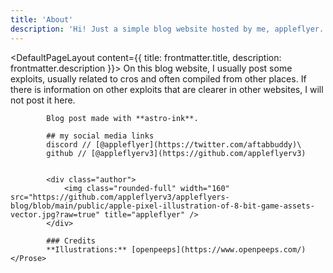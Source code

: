 ```yaml
---
title: 'About'
description: 'Hi! Just a simple blog website hosted by me, appleflyer.'
---
```


<DefaultPageLayout content={{ title: frontmatter.title, description: frontmatter.description }}>
    <Prose>
            On this blog website, I usually post some exploits, usually related to cros and often compiled from other places. If there is information on other exploits that are clearer in other websites, I will not post it here.

            Blog post made with **astro-ink**.

            ## my social media links
            discord // [@appleflyer](https://twitter.com/aftabbuddy)\
            github // [@appleflyerv3](https://github.com/appleflyerv3)
            
            
            <div class="author">
                <img class="rounded-full" width="160" src="https://github.com/appleflyerv3/appleflyers-blog/blob/main/public/apple-pixel-illustration-of-8-bit-game-assets-vector.jpg?raw=true" title="appleflyer" />
            </div>

            ### Credits
            **Illustrations:** [openpeeps](https://www.openpeeps.com/)
    </Prose>
</DefaultPageLayout>
